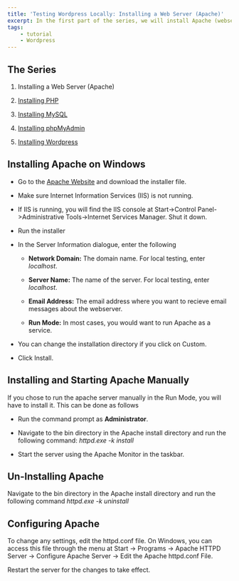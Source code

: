 ```yaml
---
title: 'Testing Wordpress Locally: Installing a Web Server (Apache)'
excerpt: In the first part of the series, we will install Apache (webserver) on our machine.
tags:
    - tutorial
    - Wordpress
---
```


## The Series

1. Installing a Web Server (Apache)

1. [Installing PHP](../installing-php)

1. [Installing MySQL](../installing-mysql)

1. [Installing phpMyAdmin](../installing-phpmyadmin)

1. [Installing Wordpress](../installing-wordpress)

## Installing Apache on Windows

-   Go to the [Apache Website](https://httpd.apache.org/download.cgi) and download the installer file.

-   Make sure Internet Information Services (IIS) is not running.

-   If IIS is running, you will find the IIS console at Start->Control Panel->Administrative Tools->Internet Services
    Manager. Shut it down.

-   Run the installer

-   In the Server Information dialogue, enter the following

    -   **Network Domain:** The domain name. For local testing, enter _localhost_.

    -   **Server Name:** The name of the server. For local testing, enter _localhost_.

    -   **Email Address:** The email address where you want to recieve email messages about the webserver.

    -   **Run Mode:** In most cases, you would want to run Apache as a service.

-   You can change the installation directory if you click on Custom.

-   Click Install.

## Installing and Starting Apache Manually

If you chose to run the apache server manually in the Run Mode, you will have to install it. This can be done as follows

-   Run the command prompt as **Administrator**.

-   Navigate to the bin directory in the Apache install directory and run the following command: _httpd.exe -k install_

-   Start the server using the Apache Monitor in the taskbar.

## Un-Installing Apache

Navigate to the bin directory in the Apache install directory and run the following command _httpd.exe -k uninstall_

## Configuring Apache

To change any settings, edit the httpd.conf file. On Windows, you can access this file through the menu at Start ->
Programs -> Apache HTTPD Server -> Configure Apache Server -> Edit the Apache httpd.conf File.

Restart the server for the changes to take effect.
